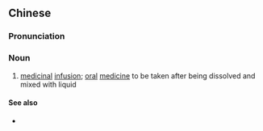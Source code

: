 {{also|冲剂}}
==Chinese==
{{zh-forms|s=冲剂}}

===Pronunciation===
{{zh-pron
|m=chōngjì
|c=cung1 zai1
|cat=n
}}

===Noun===
{{zh-noun}}

# [[medicinal]] [[infusion]]; [[oral]] [[medicine]] to be taken after being dissolved and mixed with liquid

====See also====
* {{zh-l|沖服}}